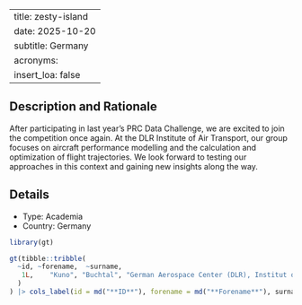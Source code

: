 
---
title: zesty-island
date: 2025-10-20
subtitle: Germany
acronyms:
  insert_loa: false
---

## Description and Rationale

After participating in last year’s PRC Data Challenge, we are excited to join the competition once again. At the DLR Institute of Air Transport, our group focuses on aircraft performance modelling and the calculation and optimization of flight trajectories. We look forward to testing our approaches in this context and gaining new insights along the way.

## Details

* Type: Academia
* Country: Germany

```r
library(gt)

gt(tibble::tribble(
  ~id, ~forename,  ~surname,                                               ~affiliation,
   1L,    "Kuno", "Buchtal", "German Aerospace Center (DLR), Institut of Air Transport"
  )
) |> cols_label(id = md("**ID**"), forename = md("**Forename**"), surname ~ md("**Surname**"), affiliation ~ md("**Affiliation**"))
```
